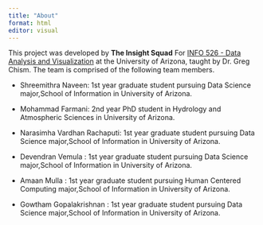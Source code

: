 ```yaml
---
title: "About"
format: html
editor: visual
---
```


This project was developed by **The Insight Squad** For [INFO 526 - Data Analysis and Visualization](https://datavizaz.org/) at the University of Arizona, taught by Dr. Greg Chism. The team is comprised of the following team members.

-   Shreemithra Naveen: 1st year graduate student pursuing Data Science major,School of Information in University of Arizona.

-   Mohammad Farmani: 2nd year PhD student in Hydrology and Atmospheric Sciences in University of Arizona.

-   Narasimha Vardhan Rachaputi: 1st year graduate student pursuing Data Science major,School of Information in University of Arizona.

-   Devendran Vemula :  1st year graduate student pursuing Data Science major,School of Information in University of Arizona.

-   Amaan Mulla :  1st year graduate student pursuing Human Centered Computing major,School of Information in University of Arizona.

-   Gowtham Gopalakrishnan :  1st year graduate student pursuing Data Science major,School of Information in University of Arizona.